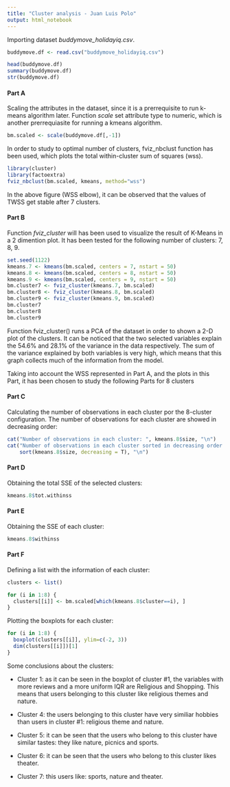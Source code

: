 ```yaml
---
title: "Cluster analysis - Juan Luis Polo"
output: html_notebook
---
```


Importing dataset *buddymove_holidayiq.csv*.
```r
buddymove.df <- read.csv("buddymove_holidayiq.csv")

head(buddymove.df)
summary(buddymove.df)
str(buddymove.df)
```

#### Part A

Scaling the attributes in the dataset, since it is a prerrequisite to run k-means algorithm later. Function *scale* set attribute type to numeric, which is another prerrequiasite for running a kmeans algorithm.
```r
bm.scaled <- scale(buddymove.df[,-1])
```


In order to study to optimal number of clusters, fviz_nbclust function has been used, which plots the total within-cluster sum of squares (wss).
```r
library(cluster)
library(factoextra)
fviz_nbclust(bm.scaled, kmeans, method="wss")
```
In the above figure (WSS elbow), it can be observed that the values of TWSS get stable after 7 clusters. 

#### Part B

Function *fviz_cluster* will has been used to visualize the result of K-Means in a 2 dimention plot. It has been tested for the following number of clusters: 7, 8, 9.
```r
set.seed(1122)
kmeans.7 <- kmeans(bm.scaled, centers = 7, nstart = 50)
kmeans.8 <- kmeans(bm.scaled, centers = 8, nstart = 50)
kmeans.9 <- kmeans(bm.scaled, centers = 9, nstart = 50)
bm.cluster7 <- fviz_cluster(kmeans.7, bm.scaled)
bm.cluster8 <- fviz_cluster(kmeans.8, bm.scaled)
bm.cluster9 <- fviz_cluster(kmeans.9, bm.scaled)
bm.cluster7
bm.cluster8
bm.cluster9
```
Function fviz_cluster() runs a PCA of the dataset in order to shown a 2-D plot of the clusters. It can be noticed that the two selected variables explain the 54.6% and 28.1% of the variance in the data respectively. The sum of the variance explained by both variables is very high, which means that this graph collects much of the information from the model.

Taking into account the WSS represented in Part A, and the plots in this Part, it has been chosen to study the following Parts for 8 clusters

#### Part C

Calculating the number of observations in each cluster por the 8-cluster configuration. The number of observations for each cluster are showed in decreasing order:
```r
cat("Number of observations in each cluster: ", kmeans.8$size, "\n")
cat("Number of observations in each cluster sorted in decreasing order: ", 
    sort(kmeans.8$size, decreasing = T), "\n")

```

#### Part D

Obtaining the total SSE of the selected clusters:
```r
kmeans.8$tot.withinss
```


#### Part E

Obtaining the SSE of each cluster:
```r
kmeans.8$withinss
```

#### Part F

Defining a list with the information of each cluster:
```r
clusters <- list()

for (i in 1:8) {
  clusters[[i]] <- bm.scaled[which(kmeans.8$cluster==i), ]
}
```

Plotting the boxplots for each cluster:
```r
for (i in 1:8) {
  boxplot(clusters[[i]], ylim=c(-2, 3))
  dim(clusters[[i]])[1]
}

```

Some conclusions about the clusters:

 + Cluster 1: as it can be seen in the boxplot of cluster #1, the variables with more reviews and a more uniform IQR are Religious and Shopping. This means that users belonging to this cluster like religious themes and nature.
 
 + Cluster 4: the users belonging to this cluster have very similiar hobbies than users in cluster #1: religious theme and nature.
 
 + Cluster 5: it can be seen that the users who belong to this cluster have similar tastes: they like nature, picnics and sports.
 
 + Cluster 6: it can be seen that the users who belong to this cluster likes theater.
 
 + Cluster 7: this users like: sports, nature and theater.
